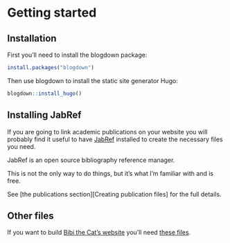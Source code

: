 # Getting started

## Installation

First you'll need to install the blogdown package:

```r
install.packages("blogdown")
```

Then use blogdown to install the static site generator Hugo:

```r
blogdown::install_hugo()
```

## Installing JabRef

If you are going to link academic publications on your website you will 
probably find it useful to have [JabRef](http://www.jabref.org/) installed to 
create the necessary files you need.

JabRef is an open source bibliography reference manager.

This is not the only way to do things, but it's what I'm familiar with and is 
free.

See [the publications section][Creating publication files] for the full details.

## Other files

If you want to build [Bibi the Cat's website](https://bibi-web.netlify.com/) you'll need 
<a href="https:ab604.github.io/docs/bibi-files.zip" download>these files</a>.
